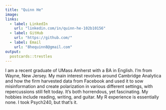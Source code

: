 ```yaml
---
title: "Quinn He"
image: 
links:
  - label: LinkedIn
    url: "linkedin.com/in/quinn-he-102b10156"
  - label: GitHub
    url: "https://github.com/"
  - label: Email
    url: "8hequinn8@gmail.com"
output:
  postcards::trestles
---
```

 
I am a recent graduate of UMass Amherst with a BA in English. I'm from Wayne, New Jersey. 
My main interest revolves around Cambridge Analytica and how the firm harvested data 
from Facebook and used it to sow misinformation and create polarization 
in various different settings, with repercussions still felt today. 
It's both horrendous, yet fascinating. My hobbies include reading, writing, and guitar.
My R experience is essentially none. I took Psych240, but that's it. 



